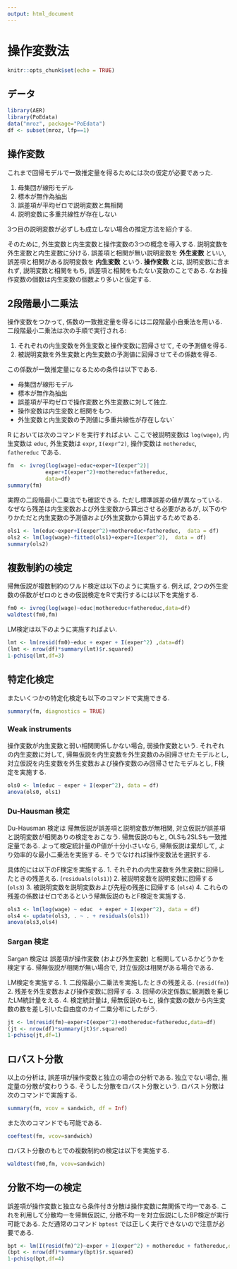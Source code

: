```yaml
---
output: html_document
---
```

# 操作変数法

```r
knitr::opts_chunk$set(echo = TRUE)
```

## データ
```r
library(AER)
library(PoEdata)
data("mroz", package="PoEdata")
df <- subset(mroz, lfp==1)
```

## 操作変数
これまで回帰モデルで一致推定量を得るためには次の仮定が必要であった.

1. 母集団が線形モデル
2. 標本が無作為抽出
3. 誤差項が平均ゼロで説明変数と無相関
4. 説明変数に多重共線性が存在しない

3つ目の説明変数が必ずしも成立しない場合の推定方法を紹介する.

そのために, 外生変数と内生変数と操作変数の3つの概念を導入する.
説明変数を外生変数と内生変数に分ける.
誤差項と相関が無い説明変数を **外生変数** といい,
誤差項と相関がある説明変数を **内生変数** という.
**操作変数** とは, 説明変数に含まれず, 説明変数と相関をもち, 誤差項と相関をもたない変数のことである.
なお操作変数の個数は内生変数の個数より多いと仮定する.

## 2段階最小二乗法
操作変数をつかって, 係数の一致推定量を得るには二段階最小自乗法を用いる.
二段階最小二乗法は次の手順で実行される:

1. それぞれの内生変数を外生変数と操作変数に回帰させて, その予測値を得る.
2. 被説明変数を外生変数と内生変数の予測値に回帰させてその係数を得る.

この係数が一致推定量になるための条件は以下である.

+ 母集団が線形モデル
+ 標本が無作為抽出
+ 誤差項が平均ゼロで操作変数と外生変数に対して独立.
+ 操作変数は内生変数と相関をもつ.
+ 外生変数と内生変数の予測値に多重共線性が存在しない`

R においては次のコマンドを実行すればよい.
ここで被説明変数は `log(wage)`,
内生変数は `educ`, 外生変数は `expr`, `I(expr^2)`,
操作変数は `mothereduc`, `fathereduc` である.

```r
fm  <- ivreg(log(wage)~educ+exper+I(exper^2)|
            exper+I(exper^2)+mothereduc+fathereduc,
            data=df)
summary(fm)
```

実際の二段階最小二乗法でも確認できる.
ただし標準誤差の値が異なっている.
なぜなら残差は内生変数および外生変数から算出させる必要があるが,
以下のやりかただと内生変数の予測値および外生変数から算出するためである.

```r
ols1 <- lm(educ~exper+I(exper^2)+mothereduc+fathereduc,  data = df)
ols2 <- lm(log(wage)~fitted(ols1)+exper+I(exper^2),  data = df)
summary(ols2)
```

## 複数制約の検定

帰無仮説が複数制約のワルド検定は以下のように実施する.
例えば, 2つの外生変数の係数がゼロのときの仮説検定をRで実行するには以下を実施する.

```r
fm0 <- ivreg(log(wage)~educ|mothereduc+fathereduc,data=df)
waldtest(fm0,fm)
```

LM検定は以下のように実施すればよい.
```r
lmt <- lm(resid(fm0)~educ + exper + I(exper^2) ,data=df)
(lmt <- nrow(df)*summary(lmt)$r.squared)
1-pchisq(lmt,df=3)
```

## 特定化検定
またいくつかの特定化検定も以下のコマンドで実施できる.
```r
summary(fm, diagnostics = TRUE)
```

### Weak instruments
操作変数が内生変数と弱い相関関係しかない場合, 弱操作変数という.
それぞれの内生変数に対して, 
帰無仮説を内生変数を外生変数のみ回帰させたモデルとし,
対立仮説を内生変数を外生変数および操作変数のみ回帰させたモデルとし, F検定を実施する.

```r
ols0 <- lm(educ ~ exper + I(exper^2), data = df)
anova(ols0, ols1)
```

### Du-Hausman 検定
Du-Hausman 検定は
帰無仮説が誤差項と説明変数が無相関, 対立仮説が誤差項と説明変数が相関ありの検定をおこなう.
帰無仮説のもと, OLSも2SLSも一致推定量である.
よって検定統計量のP値が十分小さいなら,
帰無仮説は棄却して, より効率的な最小二乗法を実施する.
そうでなければ操作変数法を選択する.

具体的には以下のF検定を実施する.
1. それぞれの内生変数を外生変数に回帰したときの残差える. (`residuals(ols1)`)
2. 被説明変数を説明変数に回帰する (`ols3`)
3. 被説明変数を説明変数および先程の残差に回帰する (`ols4`)
4. これらの残差の係数はゼロであるという帰無仮説のもとF検定を実施する.
```r
ols3 <- lm(log(wage) ~ educ  + exper + I(exper^2), data = df)
ols4 <- update(ols3, . ~ . + residuals(ols1))
anova(ols3,ols4)
```

### Sargan 検定
Sargan 検定は
誤差項が操作変数 (および外生変数) と相関しているかどうかを検定する.
帰無仮説が相関が無い場合で, 対立仮説は相関がある場合である.

LM検定を実施する.
1. 二段階最小二乗法を実施したときの残差える. (`resid(fm)`)
2. 残差を外生変数および操作変数に回帰する. 
3. 回帰の決定係数に観測数を乗じたLM統計量をえる.
4. 検定統計量は, 帰無仮説のもと, 操作変数の数から内生変数の数を差し引いた自由度のカイ二乗分布にしたがう.

```r
jt <- lm(resid(fm)~exper+I(exper^2)+mothereduc+fathereduc,data=df)
(jt <- nrow(df)*summary(jt)$r.squared)
1-pchisq(jt,df=1)
```

## ロバスト分散
以上の分析は, 誤差項が操作変数と独立の場合の分析である.
独立でない場合, 推定量の分散が変わりうる.
そうした分散をロバスト分散という.
ロバスト分散は次のコマンドで実施する.
```r
summary(fm, vcov = sandwich, df = Inf)
```

また次のコマンドでも可能である.
```r
coeftest(fm, vcov=sandwich)
```

ロバスト分散のもとでの複数制約の検定は以下を実施する.
```r
waldtest(fm0,fm, vcov=sandwich)
```


## 分散不均一の検定
誤差項が操作変数と独立なら条件付き分散は操作変数に無関係で均一である.
これを利用して分散均一を帰無仮説に, 分散不均一を対立仮説にしたBP検定が実行可能である.
ただ通常のコマンド `bptest` では正しく実行できないので注意が必要である.

```r
bpt <- lm(I(resid(fm)^2)~exper + I(exper^2) + mothereduc + fathereduc,data=df)
(bpt <- nrow(df)*summary(bpt)$r.squared)
1-pchisq(bpt,df=4)
```


